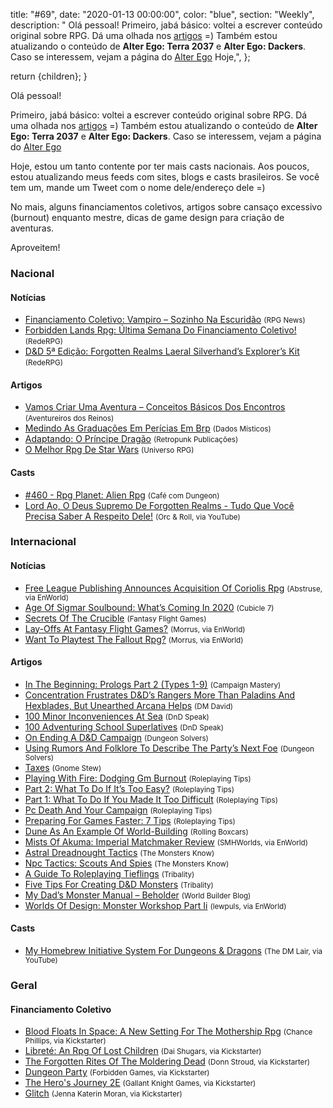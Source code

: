 
  title: "#69",
  date: "2020-01-13 00:00:00",
  color: "blue",
  section: "Weekly",
  description:
    "    Olá pessoal!    Primeiro, jabá básico: voltei a escrever conteúdo original sobre RPG. Dá uma olhada nos [artigos](/artigos/) =) Também estou atualizando o conteúdo de **Alter Ego: Terra 2037** e **Alter Ego: Dackers**. Caso se interessem, vejam a página do [Alter Ego](/alter-ego/)    Hoje,",
};

  return <InternalLayout meta={meta}>{children}</InternalLayout>;
}

Olá pessoal!

Primeiro, jabá básico: voltei a escrever conteúdo original sobre RPG. Dá uma olhada nos [artigos](/artigos/) =) Também estou atualizando o conteúdo de **Alter Ego: Terra 2037** e **Alter Ego: Dackers**. Caso se interessem, vejam a página do [Alter Ego](/alter-ego/)

Hoje, estou um tanto contente por ter mais casts nacionais. Aos poucos, estou atualizando meus feeds com sites, blogs e casts brasileiros. Se você tem um, mande um Tweet com o nome dele/endereço dele =)

No mais, alguns financiamentos coletivos, artigos sobre cansaço excessivo (burnout) enquanto mestre, dicas de game design para criação de aventuras.

Aproveitem!

### Nacional

#### Notícias

- [Financiamento Coletivo: Vampiro – Sozinho Na Escuridão] <small>(RPG News)</small>
- [Forbidden Lands Rpg: Última Semana Do Financiamento Coletivo!] <small>(RedeRPG)</small>
- [D&amp;D 5ª Edição: Forgotten Realms Laeral Silverhand’s Explorer’s Kit] <small>(RedeRPG)</small>

#### Artigos

- [Vamos Criar Uma Aventura – Conceitos Básicos Dos Encontros] <small>(Aventureiros dos Reinos)</small>
- [Medindo As Graduações Em Perícias Em Brp] <small>(Dados Místicos)</small>
- [Adaptando: O Príncipe Dragão] <small>(Retropunk Publicações)</small>
- [O Melhor Rpg De Star Wars] <small>(Universo RPG)</small>

#### Casts

- [#460 - Rpg Planet: Alien Rpg] <small>(Café com Dungeon)</small>
- [Lord Ao, O Deus Supremo De Forgotten Realms - Tudo Que Você Precisa Saber A Respeito Dele!] <small>(Orc &amp; Roll, via YouTube)</small>

### Internacional

#### Notícias

- [Free League Publishing Announces Acquisition Of Coriolis Rpg] <small>(Abstruse, via EnWorld)</small>
- [Age Of Sigmar Soulbound: What’s Coming In 2020] <small>(Cubicle 7)</small>
- [Secrets Of The Crucible] <small>(Fantasy Flight Games)</small>
- [Lay-Offs At Fantasy Flight Games?] <small>(Morrus, via EnWorld)</small>
- [Want To Playtest The Fallout Rpg?] <small>(Morrus, via EnWorld)</small>

#### Artigos

- [In The Beginning: Prologs Part 2 (Types 1-9)] <small>(Campaign Mastery)</small>
- [Concentration Frustrates D&amp;D’s Rangers More Than Paladins And Hexblades, But Unearthed Arcana Helps] <small>(DM David)</small>
- [100 Minor Inconveniences At Sea] <small>(DnD Speak)</small>
- [100 Adventuring School Superlatives] <small>(DnD Speak)</small>
- [On Ending A D&amp;D Campaign] <small>(Dungeon Solvers)</small>
- [Using Rumors And Folklore To Describe The Party’s Next Foe] <small>(Dungeon Solvers)</small>
- [Taxes] <small>(Gnome Stew)</small>
- [Playing With Fire: Dodging Gm Burnout] <small>(Roleplaying Tips)</small>
- [Part 2: What To Do If It’s Too Easy?] <small>(Roleplaying Tips)</small>
- [Part 1: What To Do If You Made It Too Difficult] <small>(Roleplaying Tips)</small>
- [Pc Death And Your Campaign] <small>(Roleplaying Tips)</small>
- [Preparing For Games Faster: 7 Tips] <small>(Roleplaying Tips)</small>
- [Dune As An Example Of World-Building] <small>(Rolling Boxcars)</small>
- [Mists Of Akuma: Imperial Matchmaker Review] <small>(SMHWorlds, via EnWorld)</small>
- [Astral Dreadnought Tactics] <small>(The Monsters Know)</small>
- [Npc Tactics: Scouts And Spies] <small>(The Monsters Know)</small>
- [A Guide To Roleplaying Tieflings] <small>(Tribality)</small>
- [Five Tips For Creating D&amp;D Monsters] <small>(Tribality)</small>
- [My Dad’s Monster Manual – Beholder] <small>(World Builder Blog)</small>
- [Worlds Of Design: Monster Workshop Part Ii] <small>(lewpuls, via EnWorld)</small>

#### Casts

- [My Homebrew Initiative System For Dungeons &amp; Dragons] <small>(The DM Lair, via YouTube)</small>

### Geral

#### Financiamento Coletivo

- [Blood Floats In Space: A New Setting For The Mothership Rpg] <small>(Chance Phillips, via Kickstarter)</small>
- [Libreté: An Rpg Of Lost Children] <small>(Dai Shugars, via Kickstarter)</small>
- [The Forgotten Rites Of The Moldering Dead] <small>(Donn Stroud, via Kickstarter)</small>
- [Dungeon Party] <small>(Forbidden Games, via Kickstarter)</small>
- [The Hero&#039;s Journey 2E] <small>(Gallant Knight Games, via Kickstarter)</small>
- [Glitch] <small>(Jenna Katerin Moran, via Kickstarter)</small>

[dungeon party]: https://www.kickstarter.com/projects/954412004/dungeon-party-0
[the forgotten rites of the moldering dead]: https://www.kickstarter.com/projects/2038851623/the-forgotten-rites-of-the-moldering-dead
[blood floats in space: a new setting for the mothership rpg]: https://www.kickstarter.com/projects/apollyonpress/blood-floats-in-space-a-new-setting-for-the-mothership-rpg
[glitch]: https://www.kickstarter.com/projects/jennamoran/glitchrpg
[the hero&#039;s journey 2e]: https://www.kickstarter.com/projects/gallantknightgames/the-heros-journey-2e
[libreté: an rpg of lost children]: https://www.kickstarter.com/projects/gmdk/librete-an-rpg-of-lost-children
[my homebrew initiative system for dungeons &amp; dragons]: https://www.youtube.com/watch?v=z0hCnh-j78Q
[a guide to roleplaying tieflings]: https://www.tribality.com/2020/01/07/a-guide-to-roleplaying-tiefling/
[concentration frustrates d&amp;d’s rangers more than paladins and hexblades, but unearthed arcana helps]: https://dmdavid.com/tag/concentration-frustrates-dds-rangers-more-than-anyone-but-unearthed-arcana-points-to-a-fix/
[part 2: what to do if it’s too easy?]: https://www.roleplayingtips.com/combat/combat-action/part-2-what-to-do-if-its-too-easy/
[part 1: what to do if you made it too difficult]: https://www.roleplayingtips.com/combat/combat-action/part-1-what-to-do-if-you-made-it-too-difficult/
[on ending a d&amp;d campaign]: https://www.dungeonsolvers.com/2020/01/06/ending-a-dd-campaign/
[dune as an example of world-building]: https://rollingboxcars.com/2020/01/06/dune-as-an-example-of-world-building/
[in the beginning: prologs part 2 (types 1-9)]: http://www.campaignmastery.com/blog/prologs-part-2-types-1-9/
[taxes]: https://gnomestew.com/taxes/
[financiamento coletivo: vampiro – sozinho na escuridão]: https://newsrpg.wordpress.com/2020/01/07/financiamento-coletivo-vampiro-sozinho-na-escuridao/
[o melhor rpg de star wars]: https://universorpg.com/hyperdrive/sistemas/o-melhor-rpg-de-star-wars/
[pc death and your campaign]: https://www.roleplayingtips.com/rptn/pc-death-and-your-campaign/
[adaptando: o príncipe dragão]: https://retropunk.com.br/editora/adaptando-o-principe-dragao/
[mists of akuma: imperial matchmaker review]: https://www.enworld.org/threads/mists-of-akuma-imperial-matchmaker-review.669292/
[free league publishing announces acquisition of coriolis rpg]: https://www.enworld.org/threads/free-league-publishing-announces-acquisition-of-coriolis-rpg.669547/
[my dad’s monster manual – beholder]: https://worldbuilderblog.me/2020/01/09/my-dads-monster-manual-beholder/
[100 minor inconveniences at sea]: http://dndspeak.com/2020/01/100-minor-inconveniences-at-sea/
[forbidden lands rpg: última semana do financiamento coletivo!]: https://www.rederpg.com.br/2020/01/09/forbidden-lands-rpg-ultima-semana-do-financiamento-coletivo/
[preparing for games faster: 7 tips]: https://www.roleplayingtips.com/rptn/preparing-for-games-faster-7-tips/
[lay-offs at fantasy flight games?]: https://www.enworld.org/threads/lay-offs-at-fantasy-flight-games.669517/
[secrets of the crucible]: https://www.fantasyflightgames.com/en/news/2020/1/6/secrets-of-the-crucible/
[age of sigmar soulbound: what’s coming in 2020]: https://www.cubicle7games.com/age-of-sigmar-soulbound-whats-coming-in-2020/
[want to playtest the fallout rpg?]: https://www.enworld.org/threads/want-to-playtest-the-fallout-rpg.669504/
[worlds of design: monster workshop part ii]: https://www.enworld.org/threads/worlds-of-design-monster-workshop-part-ii.669163/
[100 adventuring school superlatives]: http://dndspeak.com/2020/01/100-adventuring-school-superlatives/
[vamos criar uma aventura – conceitos básicos dos encontros]: http://aventureirosdosreinos.com/vamos-criar-uma-aventura-conceitos-basicos-dos-encontros/
[using rumors and folklore to describe the party’s next foe]: https://www.dungeonsolvers.com/2020/01/10/using-rumors-and-folklore-to-describe-the-partys-next-foe/
[astral dreadnought tactics]: http://themonstersknow.com/astral-dreadnought-tactics/
[five tips for creating d&amp;d monsters]: https://www.tribality.com/2020/01/10/five-tips-for-creating-dd-monsters/
[npc tactics: scouts and spies]: http://themonstersknow.com/npc-tactics-scouts-and-spies/
[d&amp;d 5ª edição: forgotten realms laeral silverhand’s explorer’s kit]: https://www.rederpg.com.br/2020/01/12/dd-5a-edicao-forgotten-realms-laeral-silverhands-explorers-kit/
[playing with fire: dodging gm burnout]: https://www.roleplayingtips.com/rptn/playing-with-fire-dodging-gm-burnout/
[lord ao, o deus supremo de forgotten realms - tudo que você precisa saber a respeito dele!]: https://www.youtube.com/watch?v=8sFN2MK4Vzg
[#460 - rpg planet: alien rpg]: https://www.podbean.com/media/share/pb-fhu4j-cf4fef
[medindo as graduações em perícias em brp]: https://dadosmisticos.com/2020/01/07/medindo-as-graduacoes-em-pericias-em-brp/
